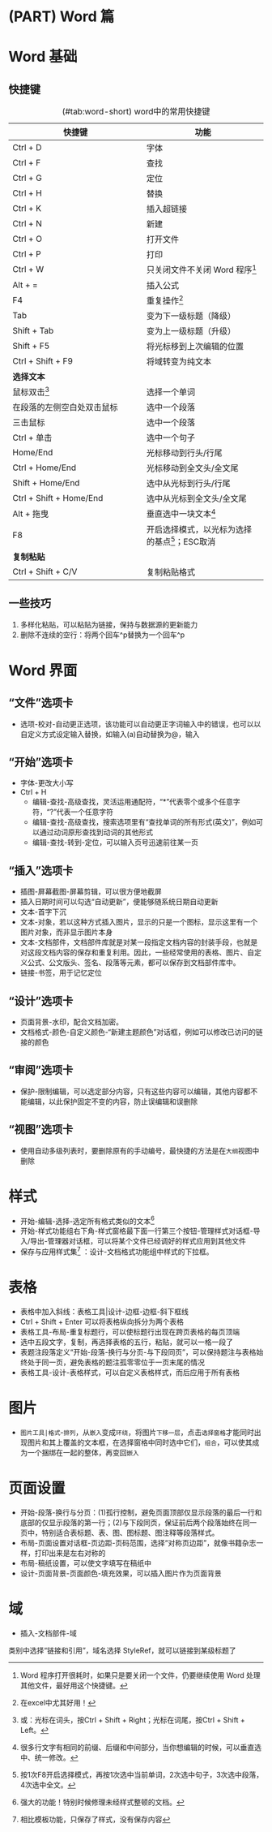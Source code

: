 # (PART) Word 篇 {-}

# Word 基础 {#chapter-word-basic}

## 快捷键 {#word-shortcut}

Table: (\#tab:word-short) word中的常用快捷键

**快捷键**|**功能**
----------|---------
Ctrl + D|字体
Ctrl + F|查找
Ctrl + G|定位
Ctrl + H|替换
Ctrl + K|插入超链接
Ctrl + N|新建
Ctrl + O|打开文件
Ctrl + P|打印
Ctrl + W|只关闭文件不关闭 Word 程序^[Word 程序打开很耗时，如果只是要关闭一个文件，仍要继续使用 Word 处理其他文件，最好用这个快捷键。] 
Alt + =|插入公式
F4|重复操作^[在excel中尤其好用！]
Tab|变为下一级标题（降级）
Shift + Tab|变为上一级标题（升级）
Shift + F5|将光标移到上次编辑的位置
Ctrl + Shift + F9|将域转变为纯文本
**选择文本**|
鼠标双击^[或：光标在词头，按Ctrl + Shift + Right；光标在词尾，按Ctrl + Shift + Left。]|选择一个单词
在段落的左侧空白处双击鼠标|选中一个段落
三击鼠标|选中一个段落
Ctrl + 单击|选中一个句子
Home/End|光标移动到行头/行尾
Ctrl + Home/End|光标移动到全文头/全文尾
Shift + Home/End|选中从光标到行头/行尾
Ctrl + Shift + Home/End|选中从光标到全文头/全文尾
Alt + 拖曳|垂直选中一块文本^[很多行文字有相同的前缀、后缀和中间部分，当你想编辑的时候，可以垂直选中、统一修改。]
F8|开启选择模式，以光标为选择的基点^[按1次F8开启选择模式，再按1次选中当前单词，2次选中句子，3次选中段落，4次选中全文。]；ESC取消
**复制粘贴**|
Ctrl + Shift + C/V|复制粘贴格式


## 一些技巧 {#word-skills}

1. 多样化粘贴，可以粘贴为链接，保持与数据源的更新能力
2. 删除不连续的空行：将两个回车\^p替换为一个回车\^p

# Word 界面 {#chapter-word-interface}

## “文件”选项卡

- 选项-校对-自动更正选项，该功能可以自动更正字词输入中的错误，也可以以自定义方式设定输入替换，如输入(a)自动替换为@，输入

## “开始”选项卡

- 字体-更改大小写  
- Ctrl + H  
  - 编辑-查找-高级查找，灵活运用通配符，“*”代表零个或多个任意字符，“?”代表一个任意字符  
  - 编辑-查找-高级查找，搜索选项里有“查找单词的所有形式(英文)”，例如可以通过动词原形查找到动词的其他形式
  - 编辑-查找-转到-定位，可以输入页号迅速前往某一页  

## “插入”选项卡
- 插图-屏幕截图-屏幕剪辑，可以很方便地截屏
- 插入日期时间可以勾选“自动更新”，便能够随系统日期自动更新
- 文本-首字下沉
- 文本-对象，若以这种方式插入图片，显示的只是一个图标，显示这里有一个图片对象，而非显示图片本身
- 文本-文档部件，文档部件库就是对某一段指定文档内容的封装手段，也就是对这段文档内容的保存和重复利用。因此，一些经常使用的表格、图片、自定义公式、公文版头、签名、段落等元素，都可以保存到文档部件库中。
- 链接-书签，用于记忆定位

## “设计”选项卡

- 页面背景-水印，配合文档加密。
- 文档格式-颜色-自定义颜色-“新建主题颜色”对话框，例如可以修改已访问的链接的颜色

## “审阅”选项卡

- 保护-限制编辑，可以选定部分内容，只有这些内容可以编辑，其他内容都不能编辑，以此保护固定不变的内容，防止误编辑和误删除

## “视图”选项卡
- 使用自动多级列表时，要删除原有的手动编号，最快捷的方法是在`大纲`视图中删除

# 样式

- 开始-编辑-选择-选定所有格式类似的文本^[强大的功能！特别时候修理未经样式整顿的文档。]
- 开始-样式功能组右下角-样式窗格最下面一行第三个按钮-管理样式对话框-导入/导出-管理器对话框，可以将某个文件已经调好的样式应用到其他文件
- 保存与应用样式集^[相比模板功能，只保存了样式，没有保存内容] ：设计-文档格式功能组中样式的下拉框。

# 表格

- 表格中加入斜线：表格工具|设计-边框-边框-斜下框线
- Ctrl + Shift + Enter 可以将表格纵向拆分为两个表格
- 表格工具-布局-重复标题行，可以使标题行出现在跨页表格的每页顶端
- 选中五段文字，复制，再选择表格的五行，粘贴，就可以一格一段了
- 表题注段落定义“开始-段落-换行与分页-与下段同页”，可以保持题注与表格始终处于同一页，避免表格的题注孤零零位于一页末尾的情况
- 表格工具-设计-表格样式，可以自定义表格样式，而后应用于所有表格

# 图片

- `图片工具|格式`-`排列`，从`嵌入`变成`环绕`，将图片`下移一层`，点击`选择窗格`才能同时出现图片和其上覆盖的文本框，在选择窗格中同时选中它们，`组合`，可以使其成为一个捆绑在一起的整体，再变回`嵌入`

# 页面设置

- 开始-段落-换行与分页：(1)孤行控制，避免页面顶部仅显示段落的最后一行和底部的仅显示段落的第一行；(2)与下段同页，保证前后两个段落始终在同一页中，特别适合表标题、表、图、图标题、图注释等段落样式。
- 布局-页面设置对话框-页边距-页码范围，选择“对称页边距”，就像书籍杂志一样，打印出来是左右对称的
- 布局-稿纸设置，可以使文字填写在稿纸中
- 设计-页面背景-页面颜色-填充效果，可以插入图片作为页面背景

# 域

- 插入-文档部件-域

类别中选择“链接和引用”，域名选择 StyleRef，就可以链接到某级标题了

\cleardoublepage 
